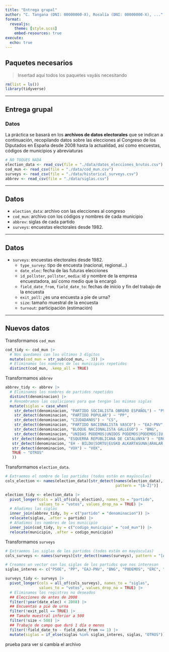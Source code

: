 ---
title: "Entrega grupal"
author: "C. Tangana (DNI: 00000000-X), Rosalía (DNI: 00000000-X), ..."
format:
  revealjs:
    theme: [style.scss]
    embed-resources: true
execute: 
  echo: true
---

## Paquetes necesarios

> Insertad aquí todos los paquetes vayáis necesitando

```{r}
rm(list = ls())
library(tidyverse)
```

------------------------------------------------------------------------

## Entrega grupal

### Datos

La práctica se basará en los [**archivos de datos electorales**]{.hl-yellow} que se indican a continuación, recopilando datos sobre las elecciones al Congreso de los Diputados en España desde 2008 hasta la actualidad, así como encuestas, códigos de municipios y abreviaturas

```{r}
# NO TOQUES NADA
election_data <- read_csv(file = "./data/datos_elecciones_brutos.csv")
cod_mun <- read_csv(file = "./data/cod_mun.csv")
surveys <- read_csv(file = "./data/historical_surveys.csv")
abbrev <- read_csv(file = "./data/siglas.csv")
```

------------------------------------------------------------------------

## Datos

-   `election_data`: archivo con las elecciones al congreso
-   `cod_mun`: archivo con los códigos y nombres de cada municipio
-   `abbrev`: siglas de cada partido
-   `surveys`: encuestas electorales desde 1982.

------------------------------------------------------------------------

## Datos

-   `surveys`: encuestas electorales desde 1982.
    -   `type_survey`: tipo de encuesta (nacional, regional...)
    -   `date_elec`: fecha de las futuras elecciones
    -   `id_pollster`, `pollster`, `media`: id y nombre de la empresa encuestadora, así como medio que la encargó
    -   `field_date_from`, `field_date_to`: fechas de inicio y fin del trabajo de la encuesta
    -   `exit_poll`: ¿es una encuesta a pie de urna?
    -   `size`: tamaño muestral de la encuesta
    -   `turnout`: participación (estimación)

------------------------------------------------------------------------

## Nuevos datos

Transformamos `cod_mun`

```{r}
cod_tidy <- cod_mun |> 
  # Nos quedamos con los últimos 3 dígitos
  mutate(cod_mun = str_sub(cod_mun, - 3)) |> 
  # Eliminamos los nombres de los municipios repetidos
  distinct(cod_mun, .keep_all = TRUE)
```

Transformamos `abbrev`

```{r}
abbrev_tidy <- abbrev |>
  # Eliminamos los nombres de partidos repetidos
  distinct(denominacion) |> 
  # Renombramos las coaliciones para que tengan las mismas siglas
  mutate(siglas = case_when(
    str_detect(denominacion, "PARTIDO SOCIALISTA OBRERO ESPAÑOL") ~ "PSOE",
    str_detect(denominacion, "PARTIDO POPULAR") ~ "PP",
    str_detect(denominacion, "CIUDADANOS") ~ "CS",
    str_detect(denominacion, "PARTIDO NACIONALISTA VASCO") ~ "EAJ-PNV",
    str_detect(denominacion, "BLOQUE NACIONALISTA GALLEGO") ~ "BNG",
    str_detect(denominacion, "UNIDAS PODEMOS|UNIDOS PODEMOS|PODEMOS|IU|PODEM|EZKER BATUA") ~ "PODEMOS",
   str_detect(denominacion, "ESQUERRA REPUBLICANA DE CATALUNYA") ~ "ERC",
   str_detect(denominacion, "EH - BILDU|SORTU|EUSKO ALKARTASUNA|ARALAR|ALTERNATIBA") ~ "EH-BILDU",
   str_detect(denominacion, "VOX") ~ "VOX",
   TRUE ~ "OTROS"
   ))
```

Transformamos `election_data`.

```{r}
# Extraemos el nombre de los partidos (todos están en mayúsculas)
cols_election <- names(election_data)[str_detect(names(election_data), 
                                                 pattern = "[A-Z]")]

election_tidy <- election_data |> 
  pivot_longer(cols = all_of(cols_election), names_to = "partido", 
               values_to = "votos", values_drop_na = TRUE) |> 
  # Añadimos las siglas
  inner_join(abbrev_tidy, by = c("partido" = "denominacion")) |> 
  relocate(siglas, .after = partido) |> 
  # Añadimos los nombres de los municipio
  inner_join(cod_tidy, by = c("codigo_municipio" = "cod_mun")) |> 
  relocate(municipio, .after = codigo_municipio)
```

Transformamos `surveys`

```{r}
# Extraemos las siglas de los partidos (todos están en mayúsculas)
cols_surveys <- names(surveys)[str_detect(names(surveys), pattern = "[A-Z]")]

# Creamos un vector con las siglas de los partidos que nos interesan
siglas_interes <- c("PSOE", "PP", "EAJ-PNV", "BNG", "PODEMOS", "ERC", "EH-BILDU", "VOX")

surveys_tidy <- surveys |> 
  pivot_longer(cols = all_of(cols_surveys), names_to = "siglas", 
               values_to = "votos", values_drop_na = TRUE) |> 
  # Eliminamos los registros no deseados
  ## Elecciones de antes de 2008
  filter(!year(date_elec) < 2008) |> 
  ## Encuentas a pie de urna
  filter(!exit_poll == TRUE) |> 
  ## Tamaño muestral inferior a 500
  filter(!size < 500) |> 
  ## Trabajo de campo que duró 1 día o menos
  filter(!field_date_to - field_date_from <= 1) |> 
  mutate(siglas = if_else(siglas %in% siglas_interes, siglas, "OTROS"))
```

prueba para ver si cambia el archivo

